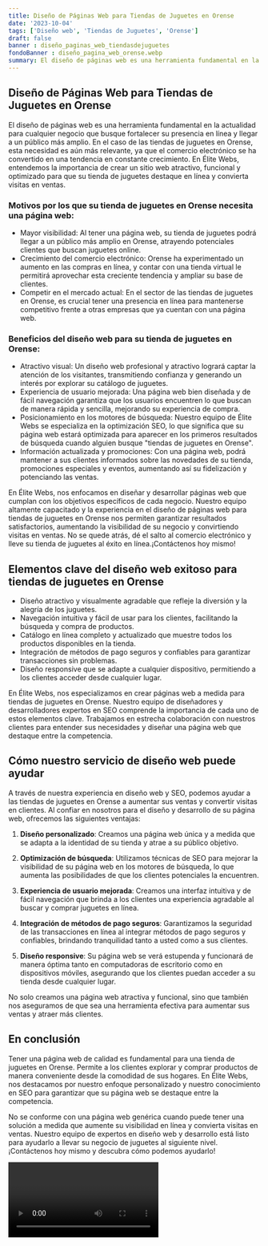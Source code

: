 ```yaml
---
title: Diseño de Páginas Web para Tiendas de Juguetes en Orense
date: '2023-10-04'
tags: ['Diseño web', 'Tiendas de Juguetes', 'Orense']
draft: false
banner : diseño_paginas_web_tiendasdejuguetes
fondoBanner : diseño_pagina_web_orense.webp
summary: El diseño de páginas web es una herramienta fundamental en la actualidad para cualquier negocio que busque fortalecer su presencia en línea y llegar a un público más amplio. En el caso de las tiendas de juguetes en Orense, esta necesidad es aún más relevante, ya que el comercio electrónico se ha convertido en una tendencia en constante crecimiento. En Élite Webs, entendemos la importancia de crear un sitio web atractivo, funcional y optimizado para que su tienda de juguetes destaque en línea y convierta visitas en ventas.
---
```


## Diseño de Páginas Web para Tiendas de Juguetes en Orense

El diseño de páginas web es una herramienta fundamental en la actualidad para cualquier negocio que busque fortalecer su presencia en línea y llegar a un público más amplio. En el caso de las tiendas de juguetes en Orense, esta necesidad es aún más relevante, ya que el comercio electrónico se ha convertido en una tendencia en constante crecimiento. En Élite Webs, entendemos la importancia de crear un sitio web atractivo, funcional y optimizado para que su tienda de juguetes destaque en línea y convierta visitas en ventas.

### Motivos por los que su tienda de juguetes en Orense necesita una página web:

- Mayor visibilidad: Al tener una página web, su tienda de juguetes podrá llegar a un público más amplio en Orense, atrayendo potenciales clientes que buscan juguetes online.
- Crecimiento del comercio electrónico: Orense ha experimentado un aumento en las compras en línea, y contar con una tienda virtual le permitirá aprovechar esta creciente tendencia y ampliar su base de clientes.
- Competir en el mercado actual: En el sector de las tiendas de juguetes en Orense, es crucial tener una presencia en línea para mantenerse competitivo frente a otras empresas que ya cuentan con una página web.

### Beneficios del diseño web para su tienda de juguetes en Orense:

- Atractivo visual: Un diseño web profesional y atractivo logrará captar la atención de los visitantes, transmitiendo confianza y generando un interés por explorar su catálogo de juguetes.
- Experiencia de usuario mejorada: Una página web bien diseñada y de fácil navegación garantiza que los usuarios encuentren lo que buscan de manera rápida y sencilla, mejorando su experiencia de compra.
- Posicionamiento en los motores de búsqueda: Nuestro equipo de Élite Webs se especializa en la optimización SEO, lo que significa que su página web estará optimizada para aparecer en los primeros resultados de búsqueda cuando alguien busque "tiendas de juguetes en Orense".
- Información actualizada y promociones: Con una página web, podrá mantener a sus clientes informados sobre las novedades de su tienda, promociones especiales y eventos, aumentando así su fidelización y potenciando las ventas.

En Élite Webs, nos enfocamos en diseñar y desarrollar páginas web que cumplan con los objetivos específicos de cada negocio. Nuestro equipo altamente capacitado y la experiencia en el diseño de páginas web para tiendas de juguetes en Orense nos permiten garantizar resultados satisfactorios, aumentando la visibilidad de su negocio y convirtiendo visitas en ventas. No se quede atrás, dé el salto al comercio electrónico y lleve su tienda de juguetes al éxito en línea.¡Contáctenos hoy mismo!

<GifSeo />

<Cta />

## Elementos clave del diseño web exitoso para tiendas de juguetes en Orense

- Diseño atractivo y visualmente agradable que refleje la diversión y la alegría de los juguetes.
- Navegación intuitiva y fácil de usar para los clientes, facilitando la búsqueda y compra de productos.
- Catálogo en línea completo y actualizado que muestre todos los productos disponibles en la tienda.
- Integración de métodos de pago seguros y confiables para garantizar transacciones sin problemas.
- Diseño responsive que se adapte a cualquier dispositivo, permitiendo a los clientes acceder desde cualquier lugar.

En Élite Webs, nos especializamos en crear páginas web a medida para tiendas de juguetes en Orense. Nuestro equipo de diseñadores y desarrolladores expertos en SEO comprende la importancia de cada uno de estos elementos clave. Trabajamos en estrecha colaboración con nuestros clientes para entender sus necesidades y diseñar una página web que destaque entre la competencia.

## Cómo nuestro servicio de diseño web puede ayudar

A través de nuestra experiencia en diseño web y SEO, podemos ayudar a las tiendas de juguetes en Orense a aumentar sus ventas y convertir visitas en clientes. Al confiar en nosotros para el diseño y desarrollo de su página web, ofrecemos las siguientes ventajas:

1. **Diseño personalizado**: Creamos una página web única y a medida que se adapta a la identidad de su tienda y atrae a su público objetivo.

2. **Optimización de búsqueda**: Utilizamos técnicas de SEO para mejorar la visibilidad de su página web en los motores de búsqueda, lo que aumenta las posibilidades de que los clientes potenciales la encuentren.

3. **Experiencia de usuario mejorada**: Creamos una interfaz intuitiva y de fácil navegación que brinda a los clientes una experiencia agradable al buscar y comprar juguetes en línea.

4. **Integración de métodos de pago seguros**: Garantizamos la seguridad de las transacciones en línea al integrar métodos de pago seguros y confiables, brindando tranquilidad tanto a usted como a sus clientes.

5. **Diseño responsive**: Su página web se verá estupenda y funcionará de manera óptima tanto en computadoras de escritorio como en dispositivos móviles, asegurando que los clientes puedan acceder a su tienda desde cualquier lugar.

No solo creamos una página web atractiva y funcional, sino que también nos aseguramos de que sea una herramienta efectiva para aumentar sus ventas y atraer más clientes.

## En conclusión

Tener una página web de calidad es fundamental para una tienda de juguetes en Orense. Permite a los clientes explorar y comprar productos de manera conveniente desde la comodidad de sus hogares. En Élite Webs, nos destacamos por nuestro enfoque personalizado y nuestro conocimiento en SEO para garantizar que su página web se destaque entre la competencia.

No se conforme con una página web genérica cuando puede tener una solución a medida que aumente su visibilidad en línea y convierta visitas en ventas. Nuestro equipo de expertos en diseño web y desarrollo está listo para ayudarlo a llevar su negocio de juguetes al siguiente nivel. ¡Contáctenos hoy mismo y descubra cómo podemos ayudarlo!

<Video />

<CtaBot job='Tiendas de Juguetes' city='Orense'/>

<Gmaps query='Orense+españa+maps' />